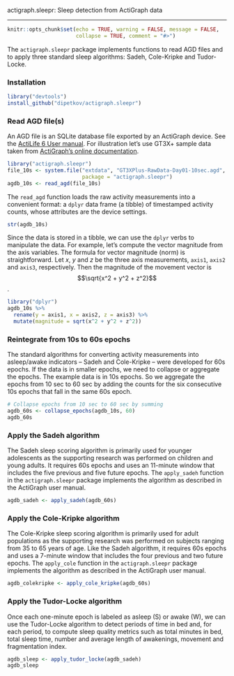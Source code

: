 <!-- README.md is generated from README.Rmd. Please edit that file -->

actigraph.sleepr: Sleep detection from ActiGraph data

---------------

```r
knitr::opts_chunk$set(echo = TRUE, warning = FALSE, message = FALSE,
                      collapse = TRUE, comment = "#>")
```

The `actigraph.sleepr` package implements functions to read AGD files and to apply three standard sleep algorithms: Sadeh, Cole-Kripke and Tudor-Locke.

### Installation

```r
library("devtools")
install_github("dipetkov/actigraph.sleepr")
```

### Read AGD file(s)

An AGD file is an SQLite database file exported by an ActiGraph device. See the [ActiLife 6 User manual](http://actigraphcorp.com/support/manuals/actilife-6-manual/). For illustration let's use GT3X+ sample data taken from [ActiGraph's online documentation](https://actigraph.desk.com).

```r
library("actigraph.sleepr")
file_10s <- system.file("extdata", "GT3XPlus-RawData-Day01-10sec.agd",
                        package = "actigraph.sleepr")
agdb_10s <- read_agd(file_10s)
```

The `read_agd` function loads the raw activity measurements into a convenient format: a `dplyr` data frame (a tibble) of timestamped activity counts, whose attributes are the device settings.

```r
str(agdb_10s)
```

Since the data is stored in a tibble, we can use the `dplyr` verbs to manipulate the data. For example, let's compute the vector magnitude from the axis variables. The formula for vector magnitude (norm) is straightforward. Let $x$, $y$ and $z$ be the three axis measurements, `axis1`, `axis2` and `axis3`, respectively. Then the magnitude of the movement vector is $$\sqrt{x^2 + y^2 + z^2}$$.

```r
library("dplyr")
agdb_10s %>%
  rename(y = axis1, x = axis2, z = axis3) %>%
  mutate(magnitude = sqrt(x^2 + y^2 + z^2))
```

### Reintegrate from 10s to 60s epochs

The standard algorithms for converting activity measurements into asleep/awake indicators -- Sadeh and Cole-Kripke -- were developed for 60s epochs. If the data is in smaller epochs, we need to collapse or aggregate the epochs. The example data is in 10s epochs. So we aggregate the epochs from 10 sec to 60 sec by adding the counts for the six consecutive 10s epochs that fall in the same 60s epoch.

```r
# Collapse epochs from 10 sec to 60 sec by summing
agdb_60s <- collapse_epochs(agdb_10s, 60)
agdb_60s
```

### Apply the Sadeh algorithm

The Sadeh sleep scoring algorithm is primarily used for younger adolescents as the supporting research was performed on children and young adults. It requires 60s epochs and uses an 11-minute window that includes the five previous and five future epochs. The `apply_sadeh` function in the `actigraph.sleepr` package implements the algorithm as described in the ActiGraph user manual.

```r
agdb_sadeh <- apply_sadeh(agdb_60s)
```

### Apply the Cole-Kripke algorithm

The Cole-Kripke sleep scoring algorithm is primarily used for adult populations as the supporting research was performed on subjects ranging from 35 to 65 years of age. Like the Sadeh algorithm, it requires 60s epochs and uses a 7-minute window that includes the four previous and two future epochs. The `apply_cole` function in the `actigraph.sleepr` package implements the algorithm as described in the ActiGraph user manual.

```r
agdb_colekripke <- apply_cole_kripke(agdb_60s)
```

### Apply the Tudor-Locke algorithm

Once each one-minute epoch is labeled as asleep (S) or awake (W), we can use the Tudor-Locke algorithm to detect periods of time in bed and, for each period, to compute sleep quality metrics such as total minutes in bed, total sleep time, number and average length of awakenings, movement and fragmentation index.

```r
agdb_sleep <- apply_tudor_locke(agdb_sadeh)
agdb_sleep
```

